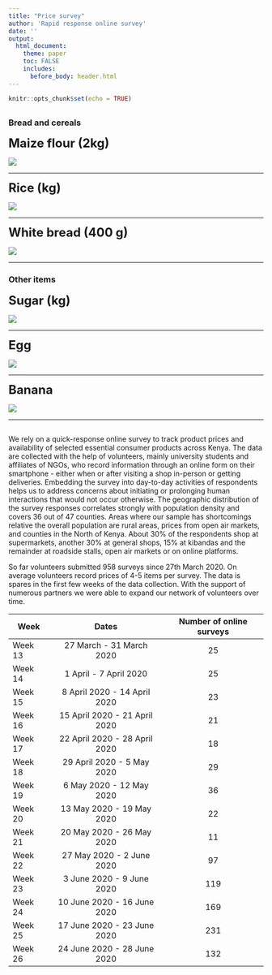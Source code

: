 ```yaml
---
title: "Price survey"
author: 'Rapid response online survey'
date: ''
output:
  html_document:
    theme: paper
    toc: FALSE
    includes:
      before_body: header.html
---
```


```r
knitr::opts_chunk$set(echo = TRUE)
```
  
    
  


##  {.tabset}

### Bread and cereals 
<font size="5">**Maize flour (2kg)**</font>
  
  ![](prices/Dots_maize.png)

***   

<font size="5">**Rice (kg)**</font>
  
  ![](prices/Dots_rice.png)
  
*** 

<font size="5">**White bread (400 g)**</font>
  
  ![](prices/Dots_bread.png)

*** 

### Other items

<font size="5">**Sugar (kg)**</font>
  
  ![](prices/Dots_sugar.png)

***   

<font size="5">**Egg**</font>
  
  ![](prices/Dots_egg.png)

*** 

<font size="5">**Banana**</font>
  
  ![](prices/Dots_banana.png)

*** 

## {}

We rely on a quick-response online survey to track product prices and availability of selected essential consumer products across Kenya. The data are collected with the help of volunteers, mainly university students and affiliates of NGOs, who record information through an online form on their smartphone - either when or after visiting a shop in-person or getting deliveries. Embedding the survey into day-to-day activities of respondents helps us to address concerns about initiating or prolonging human interactions that would not occur otherwise. The geographic distribution of the survey responses correlates strongly with population density and covers 36 out of 47 counties. Areas where our sample has shortcomings relative the overall population are rural areas, prices from open air markets, and counties in the North of Kenya. About 30% of the respondents shop at supermarkets, another 30% at general shops, 15% at kibandas and the remainder at roadside stalls, open air markets or on online platforms. 

So far volunteers submitted 958 surveys since 27th March 2020.  On average volunteers record prices of 4-5 items per survey. The data is spares in the first few weeks of the data collection. With the support of numerous partners we were able to expand our network of volunteers over time. 

| Week	| Dates	| Number of online surveys |
|------|:-----:|:---------:|
| Week 13 |	27 March - 31 March 2020	| 25 |
| Week 14 |	1 April - 7 April 2020 	| 25 |
| Week 15 |	8 April 2020 - 14 April 2020	| 23 |
| Week 16 |	15 April 2020 - 21 April 2020	| 21 |
| Week 17 |	22 April 2020 - 28 April 2020	| 18 |
| Week 18 |	29 April 2020 - 5 May 2020	| 29 |
| Week 19 |	6 May 2020 - 12 May 2020	| 36 |  
| Week 20 |	13 May 2020 - 19 May 2020	| 22 |
| Week 21 |	20 May 2020 - 26 May 2020	| 11 |
| Week 22 |	27 May 2020 - 2 June 2020	| 97 |
| Week 23 |	3 June 2020 - 9 June 2020	| 119 |
| Week 24 |	10 June 2020 - 16 June 2020	| 169 |
| Week 25 |	17 June 2020 - 23 June 2020	| 231 |
| Week 26 |	24 June 2020 - 28 June 2020	| 132 |

  